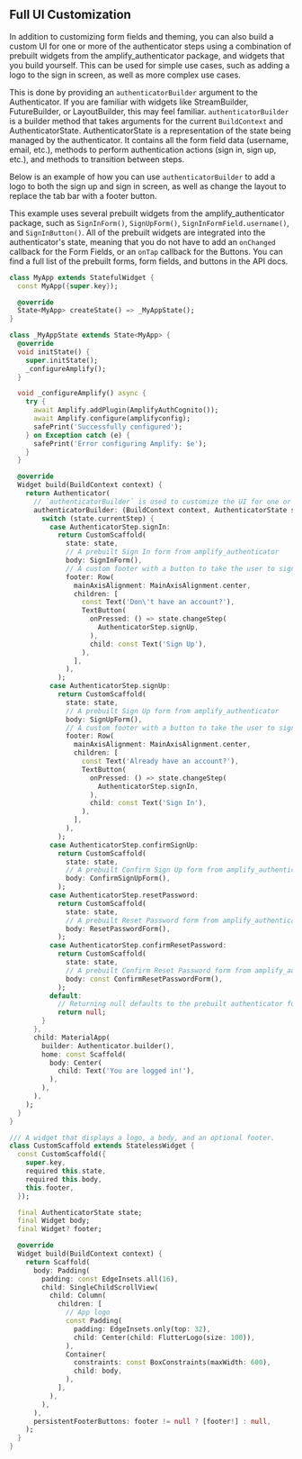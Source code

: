 
## Full UI Customization

In addition to customizing form fields and theming, you can also build a custom UI for one or more of the <Link isExternal href="https://pub.dev/documentation/amplify_authenticator/latest/amplify_authenticator/AuthenticatorStep.html">authenticator steps</Link> using a combination of prebuilt widgets from the amplify_authenticator package, and widgets that you build yourself. This can be used for simple use cases, such as adding a logo to the sign in screen, as well as more complex use cases.

This is done by providing an `authenticatorBuilder` argument to the Authenticator. If you are familiar with widgets like <Link isExternal href="https://api.flutter.dev/flutter/widgets/StreamBuilder-class.html">StreamBuilder</Link>, <Link isExternal href="https://api.flutter.dev/flutter/widgets/FutureBuilder-class.html">FutureBuilder</Link>, or <Link isExternal href="https://api.flutter.dev/flutter/widgets/LayoutBuilder-class.html">LayoutBuilder</Link>, this may feel familiar. `authenticatorBuilder` is a builder method that takes arguments for the current `BuildContext` and <Link isExternal href="https://pub.dev/documentation/amplify_authenticator/latest/amplify_authenticator/AuthenticatorState-class.html">AuthenticatorState</Link>. AuthenticatorState is a representation of the state being managed by the authenticator. It contains all the form field data (username, email, etc.), methods to perform authentication actions (sign in, sign up, etc.), and methods to transition between steps.

Below is an example of how you can use `authenticatorBuilder` to add a logo to both the sign up and sign in screen, as well as change the layout to replace the tab bar with a footer button.

This example uses several prebuilt widgets from the amplify_authenticator package, such as `SignInForm()`, `SignUpForm()`, `SignInFormField.username()`, and `SignInButton()`. All of the prebuilt widgets are integrated into the authenticator's state, meaning that you do not have to add an `onChanged` callback for the Form Fields, or an `onTap` callback for the Buttons. You can find a full list of the prebuilt forms, form fields, and buttons in <Link isExternal href="https://pub.dev/documentation/amplify_authenticator/latest/amplify_authenticator/amplify_authenticator-library.html">the API docs</Link>.

```dart
class MyApp extends StatefulWidget {
  const MyApp({super.key});

  @override
  State<MyApp> createState() => _MyAppState();
}

class _MyAppState extends State<MyApp> {
  @override
  void initState() {
    super.initState();
    _configureAmplify();
  }

  void _configureAmplify() async {
    try {
      await Amplify.addPlugin(AmplifyAuthCognito());
      await Amplify.configure(amplifyconfig);
      safePrint('Successfully configured');
    } on Exception catch (e) {
      safePrint('Error configuring Amplify: $e');
    }
  }

  @override
  Widget build(BuildContext context) {
    return Authenticator(
      // `authenticatorBuilder` is used to customize the UI for one or more steps
      authenticatorBuilder: (BuildContext context, AuthenticatorState state) {
        switch (state.currentStep) {
          case AuthenticatorStep.signIn:
            return CustomScaffold(
              state: state,
              // A prebuilt Sign In form from amplify_authenticator
              body: SignInForm(),
              // A custom footer with a button to take the user to sign up
              footer: Row(
                mainAxisAlignment: MainAxisAlignment.center,
                children: [
                  const Text('Don\'t have an account?'),
                  TextButton(
                    onPressed: () => state.changeStep(
                      AuthenticatorStep.signUp,
                    ),
                    child: const Text('Sign Up'),
                  ),
                ],
              ),
            );
          case AuthenticatorStep.signUp:
            return CustomScaffold(
              state: state,
              // A prebuilt Sign Up form from amplify_authenticator
              body: SignUpForm(),
              // A custom footer with a button to take the user to sign in
              footer: Row(
                mainAxisAlignment: MainAxisAlignment.center,
                children: [
                  const Text('Already have an account?'),
                  TextButton(
                    onPressed: () => state.changeStep(
                      AuthenticatorStep.signIn,
                    ),
                    child: const Text('Sign In'),
                  ),
                ],
              ),
            );
          case AuthenticatorStep.confirmSignUp:
            return CustomScaffold(
              state: state,
              // A prebuilt Confirm Sign Up form from amplify_authenticator
              body: ConfirmSignUpForm(),
            );
          case AuthenticatorStep.resetPassword:
            return CustomScaffold(
              state: state,
              // A prebuilt Reset Password form from amplify_authenticator
              body: ResetPasswordForm(),
            );
          case AuthenticatorStep.confirmResetPassword:
            return CustomScaffold(
              state: state,
              // A prebuilt Confirm Reset Password form from amplify_authenticator
              body: const ConfirmResetPasswordForm(),
            );
          default:
            // Returning null defaults to the prebuilt authenticator for all other steps
            return null;
        }
      },
      child: MaterialApp(
        builder: Authenticator.builder(),
        home: const Scaffold(
          body: Center(
            child: Text('You are logged in!'),
          ),
        ),
      ),
    );
  }
}

/// A widget that displays a logo, a body, and an optional footer.
class CustomScaffold extends StatelessWidget {
  const CustomScaffold({
    super.key,
    required this.state,
    required this.body,
    this.footer,
  });

  final AuthenticatorState state;
  final Widget body;
  final Widget? footer;

  @override
  Widget build(BuildContext context) {
    return Scaffold(
      body: Padding(
        padding: const EdgeInsets.all(16),
        child: SingleChildScrollView(
          child: Column(
            children: [
              // App logo
              const Padding(
                padding: EdgeInsets.only(top: 32),
                child: Center(child: FlutterLogo(size: 100)),
              ),
              Container(
                constraints: const BoxConstraints(maxWidth: 600),
                child: body,
              ),
            ],
          ),
        ),
      ),
      persistentFooterButtons: footer != null ? [footer!] : null,
    );
  }
}

```

<FlutterAuthenticatorExample
  id="flutter-authenticator-full-ui-customization"
  useCustomUI={true}
/>
